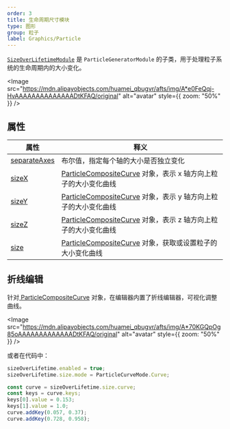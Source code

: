 ```yaml
---
order: 3
title: 生命周期尺寸模块
type: 图形
group: 粒子
label: Graphics/Particle
---
```


[`SizeOverLifetimeModule`](/apis/core/#SizeOverLifetimeModule) 是 `ParticleGeneratorModule` 的子类，用于处理粒子系统的生命周期内的大小变化。

<Image src="https://mdn.alipayobjects.com/huamei_qbugvr/afts/img/A*e0FeQqj-HvAAAAAAAAAAAAAADtKFAQ/original" alt="avatar" style={{ zoom: "50%" }} />

## 属性

| 属性                                                           | 释义                                                                                                |
| -------------------------------------------------------------- | --------------------------------------------------------------------------------------------------- |
| [separateAxes](/apis/core/#SizeOverLifetimeModule-separateAxes) | 布尔值，指定每个轴的大小是否独立变化                                                                |
| [sizeX](/apis/core/#SizeOverLifetimeModule-sizeX)               | [ParticleCompositeCurve](/apis/core/#ParticleCompositeCurve) 对象，表示 x 轴方向上粒子的大小变化曲线 |
| [sizeY](/apis/core/#SizeOverLifetimeModule-sizeY)               | [ParticleCompositeCurve](/apis/core/#ParticleCompositeCurve) 对象，表示 y 轴方向上粒子的大小变化曲线 |
| [sizeZ](/apis/core/#SizeOverLifetimeModule-sizeZ)               | [ParticleCompositeCurve](/apis/core/#ParticleCompositeCurve) 对象，表示 z 轴方向上粒子的大小变化曲线 |
| [size](/apis/core/#SizeOverLifetimeModule-size)                 | [ParticleCompositeCurve](/apis/core/#ParticleCompositeCurve) 对象，获取或设置粒子的大小变化曲线      |

## 折线编辑

针对[ ParticleCompositeCurve](/apis/core/#ParticleCompositeCurve) 对象，在编辑器内置了折线编辑器，可视化调整曲线。

<Image src="https://mdn.alipayobjects.com/huamei_qbugvr/afts/img/A*70KGQpOg85oAAAAAAAAAAAAADtKFAQ/original" alt="avatar" style={{ zoom: "50%" }} />

或者在代码中：

```ts
sizeOverLifetime.enabled = true;
sizeOverLifetime.size.mode = ParticleCurveMode.Curve;

const curve = sizeOverLifetime.size.curve;
const keys = curve.keys;
keys[0].value = 0.153;
keys[1].value = 1.0;
curve.addKey(0.057, 0.37);
curve.addKey(0.728, 0.958);
```
